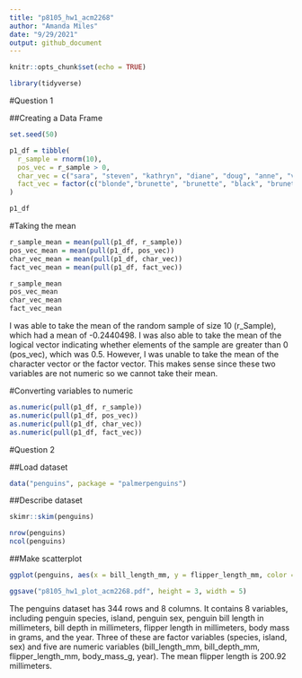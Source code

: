 ```yaml
---
title: "p8105_hw1_acm2268"
author: "Amanda Miles"
date: "9/29/2021"
output: github_document
---
```


```r

knitr::opts_chunk$set(echo = TRUE)

library(tidyverse)
```

#Question 1

##Creating a Data Frame

```r

set.seed(50)

p1_df = tibble(
  r_sample = rnorm(10),
  pos_vec = r_sample > 0,
  char_vec = c("sara", "steven", "kathryn", "diane", "doug", "anne", "vanessa", "justin", "kaitlyn", "jack"),
  fact_vec = factor(c("blonde","brunette", "brunette", "black", "brunette", "blonde", "brunette", "black", "blonde", "blonde" ))
)

p1_df

```

#Taking the mean

```r

r_sample_mean = mean(pull(p1_df, r_sample))
pos_vec_mean = mean(pull(p1_df, pos_vec))
char_vec_mean = mean(pull(p1_df, char_vec))
fact_vec_mean = mean(pull(p1_df, fact_vec))

r_sample_mean
pos_vec_mean
char_vec_mean
fact_vec_mean

```

I was able to take the mean of the random sample of size 10 (r_Sample), which had a mean of -0.2440498. I was also able to take the mean of the logical vector indicating whether elements of the sample are greater than 0 (pos_vec), which was 0.5. However, I was unable to take the mean of the character vector or the factor vector. This makes sense since these two variables are not numeric so we cannot take their mean.

#Converting variables to numeric

```r

as.numeric(pull(p1_df, r_sample))
as.numeric(pull(p1_df, pos_vec))
as.numeric(pull(p1_df, char_vec))
as.numeric(pull(p1_df, fact_vec))

```

#Question 2

##Load dataset

```r

data("penguins", package = "palmerpenguins")

```

##Describe dataset

```r

skimr::skim(penguins)

nrow(penguins)
ncol(penguins)

```

##Make scatterplot

```r

ggplot(penguins, aes(x = bill_length_mm, y = flipper_length_mm, color = species)) + geom_point()

ggsave("p8105_hw1_plot_acm2268.pdf", height = 3, width = 5)

```

The penguins dataset has 344 rows and 8 columns. It contains 8 variables, including penguin species, island, penguin sex, penguin bill length in millimeters, bill depth in millimeters, flipper length in millimeters, body mass in grams, and the year. Three of these are factor variables (species, island, sex) and five are numeric variables (bill_length_mm, bill_depth_mm, flipper_length_mm, body_mass_g, year). The mean flipper length is 200.92 millimeters. 